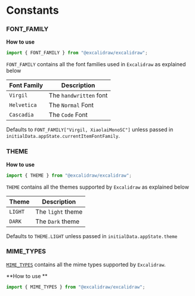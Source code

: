 # Constants

### FONT_FAMILY

**How to use**

```js
import { FONT_FAMILY } from "@excalidraw/excalidraw";
```

`FONT_FAMILY` contains all the font families used in `Excalidraw` as explained below

| Font Family | Description            |
| ----------- | ---------------------- |
| `Virgil`    | The `handwritten` font |
| `Helvetica` | The `Normal` Font      |
| `Cascadia`  | The `Code` Font        |

Defaults to `FONT_FAMILY["Virgil, XiaolaiMonoSC"]` unless passed in `initialData.appState.currentItemFontFamily`.

### THEME

**How to use**

```js
import { THEME } from "@excalidraw/excalidraw";
```

`THEME` contains all the themes supported by `Excalidraw` as explained below

| Theme   | Description       |
| ------- | ----------------- |
| `LIGHT` | The `light` theme |
| `DARK`  | The `Dark` theme  |

Defaults to `THEME.LIGHT` unless passed in `initialData.appState.theme`

### MIME_TYPES

[`MIME_TYPES`](https://github.com/excalidraw/excalidraw/blob/master/src/constants.ts#L101) contains all the mime types supported by `Excalidraw`.

**How to use **

```js
import { MIME_TYPES } from "@excalidraw/excalidraw";
```
